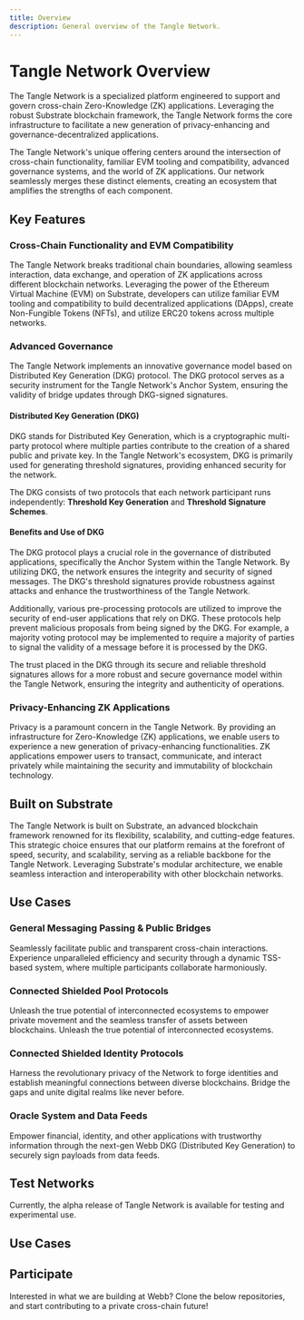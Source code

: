 ```yaml
---
title: Overview
description: General overview of the Tangle Network.
---
```



# Tangle Network Overview

The Tangle Network is a specialized platform engineered to support and govern cross-chain Zero-Knowledge (ZK) applications. Leveraging the robust Substrate blockchain framework, the Tangle Network forms the core infrastructure to facilitate a new generation of privacy-enhancing and governance-decentralized applications.

The Tangle Network's unique offering centers around the intersection of cross-chain functionality, familiar EVM tooling and compatibility, advanced governance systems, and the world of ZK applications. Our network seamlessly merges these distinct elements, creating an ecosystem that amplifies the strengths of each component.

## Key Features

### Cross-Chain Functionality and EVM Compatibility

The Tangle Network breaks traditional chain boundaries, allowing seamless interaction, data exchange, and operation of ZK applications across different blockchain networks. Leveraging the power of the Ethereum Virtual Machine (EVM) on Substrate, developers can utilize familiar EVM tooling and compatibility to build decentralized applications (DApps), create Non-Fungible Tokens (NFTs), and utilize ERC20 tokens across multiple networks.

### Advanced Governance

The Tangle Network implements an innovative governance model based on Distributed Key Generation (DKG) protocol. The DKG protocol serves as a security instrument for the Tangle Network's Anchor System, ensuring the validity of bridge updates through DKG-signed signatures.

#### Distributed Key Generation (DKG)

DKG stands for Distributed Key Generation, which is a cryptographic multi-party protocol where multiple parties contribute to the creation of a shared public and private key. In the Tangle Network's ecosystem, DKG is primarily used for generating threshold signatures, providing enhanced security for the network.

The DKG consists of two protocols that each network participant runs independently: **Threshold Key Generation** and **Threshold Signature Schemes**.

#### Benefits and Use of DKG

The DKG protocol plays a crucial role in the governance of distributed applications, specifically the Anchor System within the Tangle Network. By utilizing DKG, the network ensures the integrity and security of signed messages. The DKG's threshold signatures provide robustness against attacks and enhance the trustworthiness of the Tangle Network.

Additionally, various pre-processing protocols are utilized to improve the security of end-user applications that rely on DKG. These protocols help prevent malicious proposals from being signed by the DKG. For example, a majority voting protocol may be implemented to require a majority of parties to signal the validity of a message before it is processed by the DKG.

The trust placed in the DKG through its secure and reliable threshold signatures allows for a more robust and secure governance model within the Tangle Network, ensuring the integrity and authenticity of operations.

### Privacy-Enhancing ZK Applications

Privacy is a paramount concern in the Tangle Network. By providing an infrastructure for Zero-Knowledge (ZK) applications, we enable users to experience a new generation of privacy-enhancing functionalities. ZK applications empower users to transact, communicate, and interact privately while maintaining the security and immutability of blockchain technology.

## Built on Substrate

The Tangle Network is built on Substrate, an advanced blockchain framework renowned for its flexibility, scalability, and cutting-edge features. This strategic choice ensures that our platform remains at the forefront of speed, security, and scalability, serving as a reliable backbone for the Tangle Network. Leveraging Substrate's modular architecture, we enable seamless interaction and interoperability with other blockchain networks.

## Use Cases

### General Messaging Passing & Public Bridges

Seamlessly facilitate public and transparent cross-chain interactions. Experience unparalleled efficiency and security through a dynamic TSS-based system, where multiple participants collaborate harmoniously.

### Connected Shielded Pool Protocols

Unleash the true potential of interconnected ecosystems to empower private movement and the seamless transfer of assets between blockchains. Unleash the true potential of interconnected ecosystems.

### Connected Shielded Identity Protocols

Harness the revolutionary privacy of the Network to forge identities and establish meaningful connections between diverse blockchains. Bridge the gaps and unite digital realms like never before.

### Oracle System and Data Feeds

Empower financial, identity, and other applications with trustworthy information through the next-gen Webb DKG (Distributed Key Generation) to securely sign payloads from data feeds.

## Test Networks

Currently, the alpha release of Tangle Network is available for testing and experimental use.

<TestNetworkArea />

## Use Cases

<UseCasesArea />

## Participate

Interested in what we are building at Webb? Clone the below repositories, and start contributing to a private cross-chain future!

<ParticipateArea />

<FullWebbCTA />
